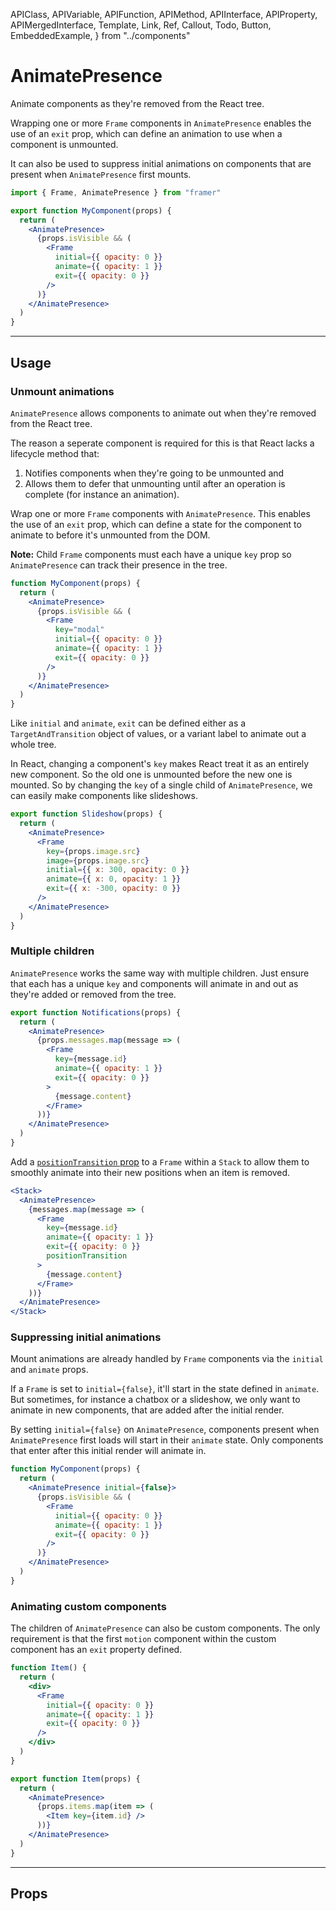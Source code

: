 <!-- 👋 Editing this file? Need help? → https://github.com/framer/api-docs/blob/master/CONTRIBUTING.md -->

  APIClass,
  APIVariable,
  APIFunction,
  APIMethod,
  APIInterface,
  APIProperty,
  APIMergedInterface,
  Template,
  Link,
  Ref,
  Callout,
  Todo,
  Button,
  EmbeddedExample,
} from "../components"


# AnimatePresence

<span className="lead">
  Animate components as they're removed from the React tree.
</span>

<div>

Wrapping one or more `Frame` components in `AnimatePresence` enables the use of an `exit` prop, which can define an animation to use when a component is unmounted.

It can also be used to suppress initial animations on components that are present when `AnimatePresence` first mounts.

</div>

```jsx
import { Frame, AnimatePresence } from "framer"

export function MyComponent(props) {
  return (
    <AnimatePresence>
      {props.isVisible && (
        <Frame
          initial={{ opacity: 0 }}
          animate={{ opacity: 1 }}
          exit={{ opacity: 0 }}
        />
      )}
    </AnimatePresence>
  )
}
```

---

## Usage

### Unmount animations

`AnimatePresence` allows components to animate out when they're removed from the React tree.

The reason a seperate component is required for this is that React lacks a lifecycle method that:

1. Notifies components when they're going to be unmounted and
2. Allows them to defer that unmounting until after an operation is complete (for instance an animation).

<div>

Wrap one or more `Frame` components with `AnimatePresence`. This enables the use of an `exit` prop, which can define a state for the component to animate to before it's unmounted from the DOM.

**Note:** Child `Frame` components must each have a unique `key` prop so `AnimatePresence` can track their presence in the tree.

</div>

```jsx
function MyComponent(props) {
  return (
    <AnimatePresence>
      {props.isVisible && (
        <Frame
          key="modal"
          initial={{ opacity: 0 }}
          animate={{ opacity: 1 }}
          exit={{ opacity: 0 }}
        />
      )}
    </AnimatePresence>
  )
}
```

Like `initial` and `animate`, `exit` can be defined either as a `TargetAndTransition` object of values, or a variant label to animate out a whole tree.

<div>

In React, changing a component's `key` makes React treat it as an entirely new component. So the old one is unmounted before the new one is mounted. So by changing the `key` of a single child of `AnimatePresence`, we can easily make components like slideshows.

</div>

<EmbeddedExample background="#151515">
  <AnimatePresenceExample />
</EmbeddedExample>

```jsx
export function Slideshow(props) {
  return (
    <AnimatePresence>
      <Frame
        key={props.image.src}
        image={props.image.src}
        initial={{ x: 300, opacity: 0 }}
        animate={{ x: 0, opacity: 1 }}
        exit={{ x: -300, opacity: 0 }}
      />
    </AnimatePresence>
  )
}
```

### Multiple children

<div>

`AnimatePresence` works the same way with multiple children. Just ensure that each has a unique `key` and components will animate in and out as they're added or removed from the tree.

</div>

```jsx
export function Notifications(props) {
  return (
    <AnimatePresence>
      {props.messages.map(message => (
        <Frame
          key={message.id}
          animate={{ opacity: 1 }}
          exit={{ opacity: 0 }}
        >
          {message.content}
        </Frame>
      ))}
    </AnimatePresence>
  )
}
```

Add a [`positionTransition` prop](/api/frame/#animationprops.positiontransition) to a `Frame` within a `Stack` to allow them to smoothly animate into their new positions when an item is removed.

```jsx
<Stack>
  <AnimatePresence>
    {messages.map(message => (
      <Frame
        key={message.id}
        animate={{ opacity: 1 }}
        exit={{ opacity: 0 }}
        positionTransition
      >
        {message.content}
      </Frame>
    ))}
  </AnimatePresence>
</Stack>
```

### Suppressing initial animations

<div>

Mount animations are already handled by `Frame` components via the `initial` and `animate` props.

If a `Frame` is set to `initial={false}`, it'll start in the state defined in `animate`. But sometimes, for instance a chatbox or a slideshow, we only want to animate in new components, that are added after the initial render.

By setting `initial={false}` on `AnimatePresence`, components present when `AnimatePresence` first loads will start in their `animate` state. Only components that enter after this initial render will animate in.

</div>

```jsx highlight=3,6-7
function MyComponent(props) {
  return (
    <AnimatePresence initial={false}>
      {props.isVisible && (
        <Frame
          initial={{ opacity: 0 }}
          animate={{ opacity: 1 }}
          exit={{ opacity: 0 }}
        />
      )}
    </AnimatePresence>
  )
}
```

### Animating custom components

<div>

The children of `AnimatePresence` can also be custom components. The only requirement is that the first `motion` component within the custom component has an `exit` property defined.

</div>

```jsx
function Item() {
  return (
    <div>
      <Frame
        initial={{ opacity: 0 }}
        animate={{ opacity: 1 }}
        exit={{ opacity: 0 }}
      />
    </div>
  )
}

export function Item(props) {
  return (
    <AnimatePresence>
      {props.items.map(item => (
        <Item key={item.id} />
      ))}
    </AnimatePresence>
  )
}
```

---

## Props

<APIProperty name="AnimatePresenceProps.initial" />
<APIProperty name="AnimatePresenceProps.custom" />
<APIProperty name="AnimatePresenceProps.exitBeforeEnter" />
<APIProperty name="AnimatePresenceProps.onExitComplete" />
